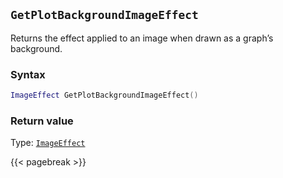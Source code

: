 ## `GetPlotBackgroundImageEffect`

Returns the effect applied to an image\index{images!effects} when drawn as a graph's background.

### Syntax {-}

``` .lua
ImageEffect GetPlotBackgroundImageEffect()
```


### Return value {-}

Type: [`ImageEffect`](#imageeffect)


{{< pagebreak >}}